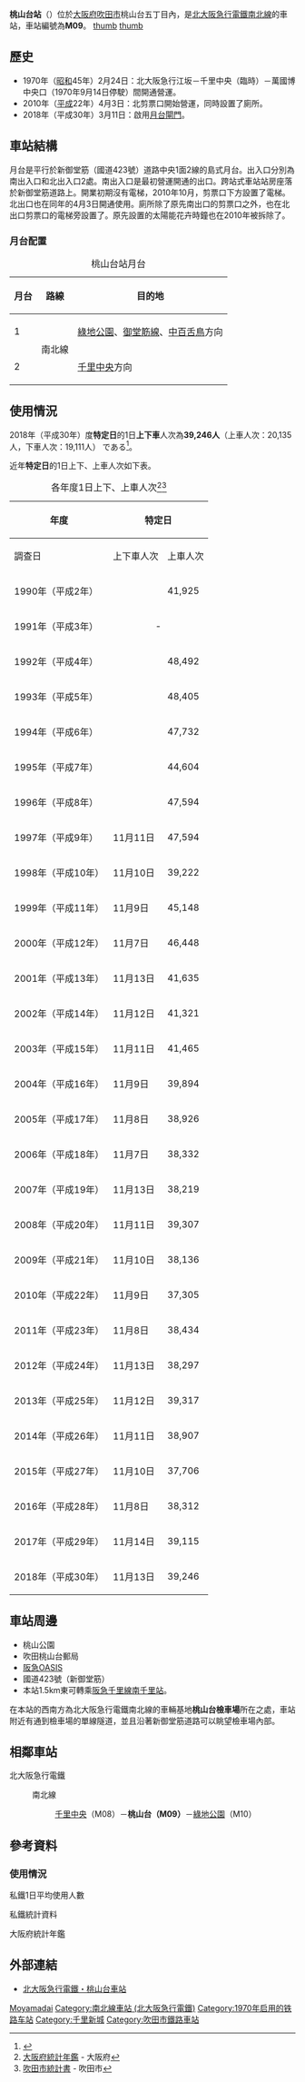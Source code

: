 {{expand|time=2016-04-14T12:39:25+00:00}}
{{NoteTA
|1=zh-cn:桃山台站;zh-hk:桃山台站;zh-tw:桃山台車站;
|2=zh-cn:地铁; zh-hk:地鐵; zh-mo:地鐵; zh-sg:地铁; zh-tw:地下鐵;
}}
{{日本車站資訊
|公司色 = #7E2355
|文字色 =
|站名 = 桃山台站
|圖片 = Momoyama-dai station 1.jpg
|pxl =
|圖片說明 = 站舍（2020年6月）
|日文原名 = 桃山台
|平假名 = ももやまだい
|羅馬拼音 = Momoyama-dai
|電報略號 =
|所在地 = {{JPN}}[[大阪府|大阪府]][[吹田市|吹田市]]桃山台五丁目1番1號
|車站構造 = [[地面車站|地面車站]]
|月台配置 = 1面2線 [[島式月台|島式月台]]
|啟用年月日 = 1970年2月24日
|廢站年月日 =
|乘客人數 = 20,017
|上下車人次 = 38,907
|統計年度 = 2014年
|轉車 = 起點站為江坂車站。
|adjacent = {{Adjacent stations|system=北大阪急行電鐵|line=M|left=千里中央|right=綠地公園|note-left=M08<br />2.0km|note-mid={{車站編號s|#000080|#fff|M09}}<br />距離[[江坂站|江坂]]3.9km|note-right=M10<br />2.0km}}
}}
'''桃山台站'''（{{jpn|j=桃山台駅|hg=ももやまだいえき|rm=Momoyamadai eki|f=y}}）位於[[大阪府|大阪府]][[吹田市|吹田市]]桃山台五丁目內，是[[北大阪急行電鐵南北線|北大阪急行電鐵南北線]]的車站，車站編號為'''M09'''。
[[file:Momoyama-dai_Sta_east-Exit.jpg|thumb]]
[[file:桃山台駅ホーム.JPG|thumb]]
{{coord|34.792625|135.497389|type:landmark_source:enwiki-googlemaplink|display=title}}

== 歷史 ==
* 1970年（[[昭和|昭和]]45年）2月24日：北大阪急行江坂－千里中央（臨時）－萬國博中央口（1970年9月14日停駛）間開通營運。
* 2010年（[[平成|平成]]22年）4月3日：北剪票口開始營運，同時設置了廁所。
* 2018年（平成30年）3月11日：啟用[[月台閘門|月台閘門]]。
== 車站結構 ==
月台是平行於新御堂筋（國道423號）道路中央1面2線的島式月台。出入口分別為南出入口和北出入口2處。南出入口是最初營運開通的出口。跨站式車站站房座落於新御堂筋道路上。開業初期沒有電梯，2010年10月，剪票口下方設置了電梯。北出口也在同年的4月3日開通使用。廁所除了原先南出口的剪票口之外，也在北出口剪票口的電梯旁設置了。原先設置的太陽能花卉時鐘也在2010年被拆除了。

=== 月台配置 ===
{| class="wikitable"
|+ 桃山台站月台
|-
! 月台 !! 路線 !! 目的地
|-
! 1
| rowspan="2"| {{Color|#ed1a3d|□}}南北線
| [[綠地公園站|綠地公園]]、[[御堂筋線|御堂筋線]]、[[中百舌鳥站|中百舌鳥]]方向
|-
! 2
| [[千里中央站|千里中央]]方向
|}
== 使用情況 ==
2018年（平成30年）度'''特定日'''的1日'''上下車'''人次為'''39,246人'''（上車人次：20,135人，下車人次：19,111人）<!--大阪府統計年鑑より記載-->である<ref group="利用客数">{{Cite web |url=https://www.kita-kyu.co.jp/traffic/number.html |title=北大阪急行 乗降客数 |accessdate=2020-05-23 |archive-date=2019-08-03 |archive-url=https://web.archive.org/web/20190803212510/https://kita-kyu.co.jp/traffic/number.html |dead-url=no }}</ref>。

近年'''特定日'''的1日上下、上車人次如下表。
{|class="wikitable" style="text-align:right;"
|+各年度1日上下、上車人次<ref group="統計">[http://www.pref.osaka.lg.jp/toukei/nenkan/index.html 大阪府統計年鑑] {{Wayback|url=http://www.pref.osaka.lg.jp/toukei/nenkan/index.html |date=20200727144121 }} - 大阪府</ref><ref group="統計">[https://www.city.suita.osaka.jp/home/soshiki/div-somu/somu/001411/004513.html 吹田市統計書] {{Wayback|url=https://www.city.suita.osaka.jp/home/soshiki/div-somu/somu/001411/004513.html |date=20190726073449 }} - 吹田市</ref>
!rowspan="2"| 年度
!style="text-align:center;" colspan="3"|特定日
!rowspan="2"| 來源
|-
!調查日
!上下車人次
!上車人次
|-
|1990年（平成{{0}}2年）
|
|41,925
|21,328
|<ref group="*">{{PDFlink|[http://www.pref.osaka.lg.jp/attach/3355/00088143/tn1991n110.pdf 大阪府統計年鑑（平成3年）]}}</ref>
|-
|1991年（平成{{0}}3年）
|style="text-align:center" colspan="3"| -
|<ref group="*">{{PDFlink|[http://www.pref.osaka.lg.jp/attach/3355/00088083/tn1992n110.pdf 大阪府統計年鑑（平成4年）]}}</ref>
|-
|1992年（平成{{0}}4年）
|
|48,492
|25,943
|<ref group="*">{{PDFlink|[http://www.pref.osaka.lg.jp/attach/3355/00085641/tn1993n110.pdf 大阪府統計年鑑（平成5年）]}}</ref>
|-
|1993年（平成{{0}}5年）
|
|48,405
|25,537
|<ref group="*">{{PDFlink|[http://www.pref.osaka.lg.jp/attach/3355/00085625/tn1994n110.pdf 大阪府統計年鑑（平成6年）]}}</ref>
|-
|1994年（平成{{0}}6年）
|
|47,732
|25,484
|<ref group="*">{{PDFlink|[http://www.pref.osaka.lg.jp/attach/3355/00085578/tn1995n110.pdf 大阪府統計年鑑（平成7年）]}}</ref>
|-
|1995年（平成{{0}}7年）
|
|44,604
|23,267
|<ref group="*">{{PDFlink|[http://www.pref.osaka.jp/attach/3355/00085307/tn1996n110.pdf 大阪府統計年鑑（平成8年）]}}</ref>
|-
|1996年（平成{{0}}8年）
|
|47,594
|25,009
|<ref group="*">{{PDFlink|[http://www.pref.osaka.jp/attach/3355/00084805/tn1997n110.pdf 大阪府統計年鑑（平成9年）]}}</ref>
|-
|1997年（平成{{0}}9年）
|11月11日
|47,594
|25,009
|<ref group="*">{{PDFlink|[http://www.pref.osaka.jp/attach/3355/00084997/tn1998n110.pdf 大阪府統計年鑑（平成10年）]}}</ref>
|-
|1998年（平成10年）
|11月10日
|39,222
|19,655
|<ref group="*">{{PDFlink|[http://www.pref.osaka.jp/attach/3355/00085083/tn1999n110.pdf 大阪府統計年鑑（平成11年）]}}</ref>
|-
|1999年（平成11年）
|11月{{0}}9日
|45,148
|23,664
|<ref group="*">{{PDFlink|[http://www.pref.osaka.jp/attach/3355/00085215/tn2000n110.pdf 大阪府統計年鑑（平成12年）]}}</ref>
|-
|2000年（平成12年）
|11月{{0}}7日
|46,448
|24,136
|<ref group="*">{{PDFlink|[http://www.pref.osaka.jp/attach/3355/00076905/tn01n110.pdf 大阪府統計年鑑（平成13年）]}}</ref>
|-
|2001年（平成13年）
|11月13日
|41,635
|22,185
|<ref group="*">{{PDFlink|[http://www.pref.osaka.jp/attach/3355/00076904/tn02n110.pdf 大阪府統計年鑑（平成14年）]}}</ref>
|-
|2002年（平成14年）
|11月12日
|41,321
|21,617
|<ref group="*">{{PDFlink|[http://www.pref.osaka.jp/attach/3355/00076903/tn03n110.pdf 大阪府統計年鑑（平成15年）]}}</ref>
|-
|2003年（平成15年）
|11月11日
|41,465
|21,825
|<ref group="*">{{PDFlink|[http://www.pref.osaka.jp/attach/3355/00076902/tn04n110.pdf 大阪府統計年鑑（平成16年）]}}</ref>
|-
|2004年（平成16年）
|11月{{0}}9日
|39,894
|20,779
|<ref group="*">{{PDFlink|[http://www.pref.osaka.jp/attach/3355/00076901/tn05n110.pdf 大阪府統計年鑑（平成17年）]}}</ref>
|-
|2005年（平成17年）
|11月{{0}}8日
|38,926
|20,194
|<ref group="*">{{PDFlink|[http://www.pref.osaka.jp/attach/3355/00076900/tn06n110.pdf 大阪府統計年鑑（平成18年）]}}</ref>
|-
|2006年（平成18年）
|11月{{0}}7日
|38,332
|19,899
|<ref group="*">{{PDFlink|[http://www.pref.osaka.jp/attach/3355/00074421/tn07n090.pdf 大阪府統計年鑑（平成19年）]}}</ref>
|-
|2007年（平成19年）
|11月13日
|38,219
|19,834
|<ref group="*">{{PDFlink|[http://www.pref.osaka.jp/attach/3355/00074418/tn08n090.pdf 大阪府統計年鑑（平成20年）]}}</ref>
|-
|2008年（平成20年）
|11月11日
|39,307
|20,402
|<ref group="*">{{PDFlink|[http://www.pref.osaka.jp/attach/3355/00064556/tn09n090.pdf 大阪府統計年鑑（平成21年）]}}</ref>
|-
|2009年（平成21年）
|11月10日
|38,136
|19,669
|<ref group="*">{{PDFlink|[http://www.pref.osaka.jp/attach/3355/00071058/tn10n090.pdf 大阪府統計年鑑（平成22年）]}}</ref>
|-
|2010年（平成22年）
|11月{{0}}9日
|37,305
|19,285
|<ref group="*">{{PDFlink|[http://www.pref.osaka.jp/attach/3355/00093411/tn2011n090.pdf 大阪府統計年鑑（平成23年）]}}</ref>
|-
|2011年（平成23年）
|11月{{0}}8日
|38,434
|19,836
|<ref group="*">{{PDFlink|[http://www.pref.osaka.jp/attach/3355/00121073/tn2012n090.pdf 大阪府統計年鑑（平成24年）]}}</ref>
|-
|2012年（平成24年）
|11月13日
|38,297
|19,806
|<ref group="*">{{PDFlink|[http://www.pref.osaka.lg.jp/attach/3355/00144873/tn2013n09.pdf 大阪府統計年鑑（平成25年）]}}</ref>
|-
|2013年（平成25年）
|11月12日
|39,317
|20,342
|<ref group="*">{{PDFlink|[http://www.pref.osaka.lg.jp/attach/3355/00180638/tn2014n09.pdf 大阪府統計年鑑（平成26年）]}}</ref>
|-
|2014年（平成26年）
|11月11日
|38,907
|20,017
|<ref group="*">{{PDFlink|[http://www.pref.osaka.lg.jp/attach/3355/00211004/tn2015n09.pdf 大阪府統計年鑑（平成27年）]}}</ref>
|-
|2015年（平成27年）
|11月10日
|37,706
|19,755
|<ref group="*">{{PDFlink|[http://www.pref.osaka.lg.jp/attach/3355/00242803/tn2016n09.pdf 大阪府統計年鑑（平成28年）]}}</ref>
|-
|2016年（平成28年）
|11月{{0}}8日
|38,312
|19,538
|<ref group="*">{{PDFlink|[http://www.pref.osaka.lg.jp/attach/3355/00281833/9-all.pdf 大阪府統計年鑑（平成29年）]}}</ref>
|-
|2017年（平成29年）
|11月14日
|39,115
|20,196<!--北大阪急行の出典-->
|<ref group="*">{{PDFlink|[http://www.pref.osaka.lg.jp/attach/3355/00319513/n2018-09_all.pdf 大阪府統計年鑑（平成30年）]}}</ref>
|-
|2018年（平成30年）
|11月13日
|39,246
|20,135
|<ref group="*">{{PDFlink|[http://www.pref.osaka.lg.jp/attach/3355/00357824/n2019-09.pdf 大阪府統計年鑑（令和元年）]}}</ref>
|}
== 車站周邊 == 
* 桃山公園
* 吹田桃山台郵局
* [[阪急OASIS|阪急OASIS]]
* 國道423號（新御堂筋）
* 本站1.5km東可轉乘[[阪急千里線|阪急千里線]][[南千里站_(日本)|南千里站]]。

在本站的西南方為北大阪急行電鐵南北線的車輛基地'''桃山台檢車場'''所在之處，車站附近有通到檢車場的單線隧道，並且沿著新御堂筋道路可以眺望檢車場內部。

== 相鄰車站 ==
; 北大阪急行電鐵
: {{Color|#ed1a3d|□}}南北線 <!-- 駅番号順 -->
:: [[千里中央站|千里中央]]（M08）－'''桃山台（M09）'''－[[綠地公園站|綠地公園]]（M10）

== 參考資料 ==
{{Reflist}}

=== 使用情況 ===
; 私鐵1日平均使用人數
{{Reflist|group="利用客数"}}
; 私鐵統計資料
{{Reflist|group="統計"}}
; 大阪府統計年鑑
{{Reflist|group="*"|22em}}

== 外部連結 ==
* [https://kita-kyu.co.jp/traffic/momoyamadai.html 北大阪急行電鐵・桃山台車站] {{Wayback|url=https://kita-kyu.co.jp/traffic/momoyamadai.html |date=20190803212334 }}

{{御堂筋線、南北線}}
{{DEFAULTSORT:Momoyamadai}}
[[Category:日本鐵路車站_Mo|Moyamadai]]
[[Category:南北線車站_(北大阪急行電鐵)|Category:南北線車站 (北大阪急行電鐵)]]
[[Category:1970年启用的铁路车站|Category:1970年启用的铁路车站]]
[[Category:千里新城|Category:千里新城]]
[[Category:吹田市鐵路車站|Category:吹田市鐵路車站]]